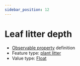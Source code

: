 ```yaml
---
sidebar_position: 12
---
```



# Leaf litter depth

- [Observable property](/viewers/dawe-vocabs?uri=https://linked.data.gov.au/def/nrm/f6af2c5e-d193-4337-b845-44550f661854) definition
- Feature type: [plant litter](http://linked.data.gov.au/def/tern-cv/e6ed6e58-5916-4d31-9ed5-109ab3436fce)
- Value type: [Float](https://w3id.org/tern/ontologies/tern/Float)


<Example protocolModule="condition-vertebrate-pest-presence" observableProperty="https://linked.data.gov.au/def/nrm/f6af2c5e-d193-4337-b845-44550f661854" />
